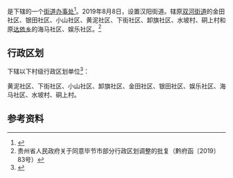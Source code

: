 {{中国乡级行政区|52/05/27/003/000
| 政府驻地 = 黄泥社区
| 电话区号 = 857
}}

'''{{PAGENAMEBASE}}'''是{{PRC admin/fullname|52/05/27/003/000|3}}下辖的一个[[街道办事处|街道办事处]]<ref>{{PRC admin/ref sgc|{{PRC admin/parent|52/05/27/003/000}}}}</ref>。2019年8月8日，设置汉阳街道。辖原[[双河街道|双河街道]]的金田社区、银田社区、小山社区、黄泥社区、下街社区、卸旗社区、水坡村、硐上村和原[[达依乡|达依乡]]的海马社区、娱乐社区。<ref>贵州省人民政府关于同意毕节市部分行政区划调整的批复（黔府函〔2019〕83号）</ref>

== 行政区划 ==
{{PAGENAMEBASE}}下辖以下村级行政区划单位<ref>{{PRC admin/ref sgc|52/05/27/003/000}}</ref>：

黄泥社区、下街社区、小山社区、卸旗社区、金田社区、银田社区、娱乐社区、海马社区、水坡村、硐上村。

== 参考资料 ==
{{reflist}}

{{PRC admin/navcat|52/05/27/003/000}}